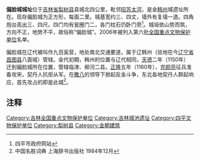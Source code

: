 {{文物保护单位
| 级别 = 全国
| 名称 = 偏脸城城址
| 图片 = 
| 所在 = [[吉林省|吉林省]][[梨树县|梨树县]]
| 分类 = 古遗址
| 时代 = [[辽朝|辽]] [[金朝|金]]
| 编号 = 6-57
| 登录 = 2006年
}}
'''偏脸城城址'''位于[[吉林省|吉林省]][[梨树县|梨树县]]县城北四公里，毗邻[[招苏太河|招苏太河]]，是金[[韩州|韩州]]城遗址所在。现存偏脸城为正方形，每面二里。城基宽约三、四丈，墙外有复墙一道。四角炮台高出三、四尺。四门均有瓮圈门二，各门枕石仍卧门旁<ref>四平市政府网站</ref>。城垣依山势而筑，方向不正，地势不平，故俗称“偏脸城”。2006年被列入第六批[[全国重点文物保护单位|全国重点文物保护单位]]名单。

偏脸城在辽代被叫作九百奚营，地处南北交通要道，属于辽韩州（驻地在今[[辽宁省|辽宁省]][[昌图县|昌图县]]八面城）管辖。金代初期，韩州的位置与辽代相同，[[天德_(金朝)|天德]]二年（1150年）迁到偏脸城所在位置，管辖临津、柳河二县。[[正隆|正隆]]五年（1160年），[[完颜亮|完颜亮]]征兵准备攻宋，契丹人抗拒从军。在[[撒八|撒八]]的领导下掀起反金斗争，东北各地契丹人群起响应，首先攻占的即是此城<ref>中国名胜词典 上海辞书出版社 1984年12月</ref>。

==注释==
{{Reflist|2}}
{{吉林全国重点文物保护单位}}
{{全国重点文物保护单位小作品}}
[[Category:吉林全国重点文物保护单位|Category:吉林全国重点文物保护单位]]
[[Category:吉林城池遗址|Category:吉林城池遗址]]
[[Category:四平文物保护单位|Category:四平文物保护单位]]
[[Category:梨树县|Category:梨树县]]
[[Category:金朝建筑|Category:金朝建筑]]